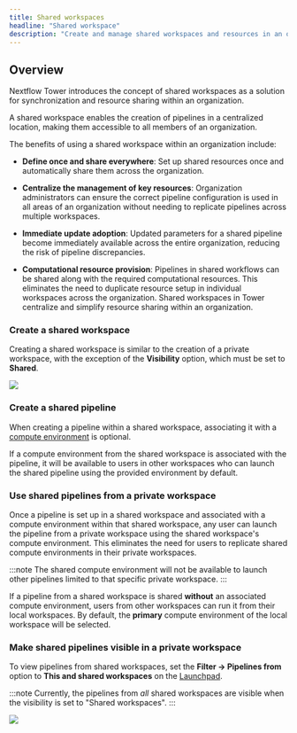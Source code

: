 ```yaml
---
title: Shared workspaces
headline: "Shared workspace"
description: "Create and manage shared workspaces and resources in an organization."
---
```


## Overview

Nextflow Tower introduces the concept of shared workspaces as a solution for synchronization and resource sharing within an organization.

A shared workspace enables the creation of pipelines in a centralized location, making them accessible to all members of an organization.

The benefits of using a shared workspace within an organization include:

- **Define once and share everywhere**: Set up shared resources once and automatically share them across the organization.

- **Centralize the management of key resources**: Organization administrators can ensure the correct pipeline configuration is used in all areas of an organization without needing to replicate pipelines across multiple workspaces.

- **Immediate update adoption**: Updated parameters for a shared pipeline become immediately available across the entire organization, reducing the risk of pipeline discrepancies.

- **Computational resource provision**: Pipelines in shared workflows can be shared along with the required computational resources. This eliminates the need to duplicate resource setup in individual workspaces across the organization. Shared workspaces in Tower centralize and simplify resource sharing within an organization.

### Create a shared workspace

Creating a shared workspace is similar to the creation of a private workspace, with the exception of the **Visibility** option, which must be set to **Shared**.

![](./_images/shared_visibility.png)

### Create a shared pipeline

When creating a pipeline within a shared workspace, associating it with a [compute environment](../compute-envs/overview.mdx) is optional.

If a compute environment from the shared workspace is associated with the pipeline, it will be available to users in other workspaces who can launch the shared pipeline using the provided environment by default.

### Use shared pipelines from a private workspace

Once a pipeline is set up in a shared workspace and associated with a compute environment within that shared workspace, any user can launch the pipeline from a private workspace using the shared workspace's compute environment. This eliminates the need for users to replicate shared compute environments in their private workspaces.

:::note
The shared compute environment will not be available to launch other pipelines limited to that specific private workspace.
:::

If a pipeline from a shared workspace is shared **without** an associated compute environment, users from other workspaces can run it from their local workspaces. By default, the **primary** compute environment of the local workspace will be selected.

### Make shared pipelines visible in a private workspace

To view pipelines from shared workspaces, set the **Filter -> Pipelines from** option to **This and shared workspaces** on the [Launchpad](../launch/launchpad.mdx).

:::note
Currently, the pipelines from _all_ shared workspaces are visible when the visibility is set to "Shared workspaces".
:::

![](./_images/pipelines_visibility.png)
